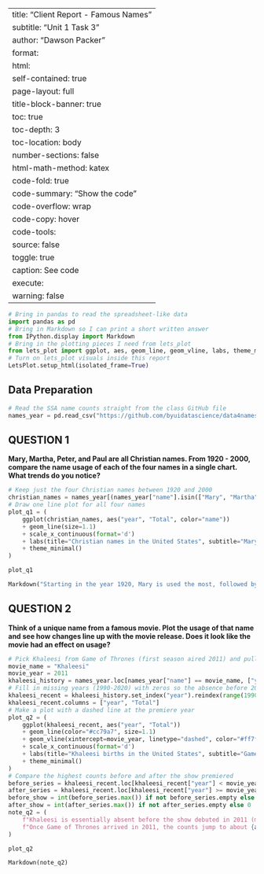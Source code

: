 ﻿---
title: "Client Report - Famous Names"
subtitle: "Unit 1 Task 3"
author: "Dawson Packer"
format:
  html:
    self-contained: true
    page-layout: full
    title-block-banner: true
    toc: true
    toc-depth: 3
    toc-location: body
    number-sections: false
    html-math-method: katex
    code-fold: true
    code-summary: "Show the code"
    code-overflow: wrap
    code-copy: hover
    code-tools:
      source: false
      toggle: true
      caption: See code
execute:
  warning: false
---

```python
# Bring in pandas to read the spreadsheet-like data
import pandas as pd
# Bring in Markdown so I can print a short written answer
from IPython.display import Markdown
# Bring in the plotting pieces I need from lets_plot
from lets_plot import ggplot, aes, geom_line, geom_vline, labs, theme_minimal, scale_x_continuous, LetsPlot
# Turn on lets_plot visuals inside this report
LetsPlot.setup_html(isolated_frame=True)
```

## Data Preparation

```python
# Read the SSA name counts straight from the class GitHub file
names_year = pd.read_csv("https://github.com/byuidatascience/data4names/raw/master/data-raw/names_year/names_year.csv")
```

## QUESTION 1

**Mary, Martha, Peter, and Paul are all Christian names. From 1920 - 2000, compare the name usage of each of the four names in a single chart. What trends do you notice?**

```python
# Keep just the four Christian names between 1920 and 2000
christian_names = names_year[(names_year["name"].isin(["Mary", "Martha", "Peter", "Paul"])) & (names_year["year"].between(1920, 2000))].copy()
# Draw one line plot for all four names
plot_q1 = (
    ggplot(christian_names, aes("year", "Total", color="name"))
    + geom_line(size=1.1)
    + scale_x_continuous(format='d')
    + labs(title="Christian names in the United States", subtitle="Mary, Martha, Peter, and Paul (1920-2000)", x="Year", y="Total births", color="Name")
    + theme_minimal()
)
```

```python
plot_q1
```

```python
Markdown("Starting in the year 1920, Mary is used the most, followed by Paul, then Martha, and then Peter. In the year 1954, Peter takes Martha's place as the third most used name. From the years 1968 to 1989, Mary and Paul 'jocked for position' for the most used, with Mary coming out on top in the end. In 2000, the final ranking of each was Mary, Paul, Peter, and then Martha.")
```

## QUESTION 2

**Think of a unique name from a famous movie. Plot the usage of that name and see how changes line up with the movie release. Does it look like the movie had an effect on usage?**

```python
# Pick Khaleesi from Game of Thrones (first season aired 2011) and pull yearly totals
movie_name = "Khaleesi"
movie_year = 2011
khaleesi_history = names_year.loc[names_year["name"] == movie_name, ["year", "Total"]].sort_values("year")
# Fill in missing years (1990-2020) with zeros so the absence before 2011 is visible
khaleesi_recent = khaleesi_history.set_index("year").reindex(range(1990, 2021), fill_value=0).reset_index()
khaleesi_recent.columns = ["year", "Total"]
# Make a plot with a dashed line at the premiere year
plot_q2 = (
    ggplot(khaleesi_recent, aes("year", "Total"))
    + geom_line(color="#cc79a7", size=1.1)
    + geom_vline(xintercept=movie_year, linetype="dashed", color="#ff7f0e")
    + scale_x_continuous(format='d')
    + labs(title="Khaleesi births in the United States", subtitle="Game of Thrones premiered in 2011", x="Year", y="Total births")
    + theme_minimal()
)
# Compare the highest counts before and after the show premiered
before_series = khaleesi_recent.loc[khaleesi_recent["year"] < movie_year, "Total"]
after_series = khaleesi_recent.loc[khaleesi_recent["year"] >= movie_year, "Total"]
before_show = int(before_series.max()) if not before_series.empty else 0
after_show = int(after_series.max()) if not after_series.empty else 0
note_q2 = (
    f"Khaleesi is essentially absent before the show debuted in 2011 (max {before_show} births between 1990 and 2010). "
    f"Once Game of Thrones arrived in 2011, the counts jump to about {after_show} births a year before settling back down, so the series clearly drove the spike."
)
```

```python
plot_q2
```

```python
Markdown(note_q2)
```
